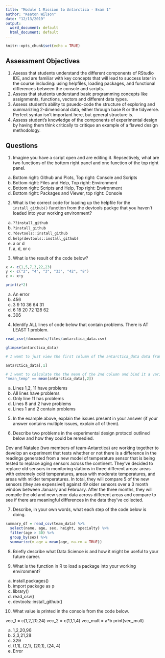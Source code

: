 ```yaml
---
title: "Module 1 Mission to Antarctica - Exam 1"
author: "Keaton Wilson"
date: "12/13/2019"
output:
  word_document: default
  html_document: default
---
```


```r
knitr::opts_chunk$set(echo = TRUE)
```

## Assessment Objectives  
1. Asesss that students understand the different components of RStudio IDE, and are familiar with key concepts that will lead to success later in the course including: using helpfiles, loading packages, and functional differences between the console and scripts.  
2. Assess that students understand basic programming concepts like assignments, functions, vectors and different data types.  
3. Assess student's ability to psuedo-code the structure of exploring and summarizing 2-dimensional data, either through base R or the tidyverse. Perfect syntax isn't important here, but general structure is.  
4. Assess student's knowledge of the components of experimental design by having them think critically to critique an example of a flawed design methodology. 


## Questions  
1. Imagine you have a script open and are editing it. Repsectively, what are two functions of the bottom right panel and one function of the top right panel.  
a. Bottom right: Github and Plots, Top right: Console and Scripts
b. Bottom right: Files and Help, Top right: Environment
c. Bottom right: Scripts and Help, Top right: Environment
d. Bottom right: Packages and Viewer, top right: Console

2. What is the correct code for loading up the helpfile for the `install_github()` function from the devtools packge that you haven't loaded into your working environment?  
a. `??install_github`  
b. `?install_github`  
c. `?devtools::install_github`  
d. `help(devtools::install_github)`  
e. a or d  
f. a, d, or c  

3. What is the result of the code below?
```r
x <- c(1,5,7,3,22,23)
y <- c("2", "4", "3", "33", "42", "8")
z <- x+y

print(z*2)
```

a. An error  
b. 456  
c. 3 9 10 36 64 31  
d. 6 18 20 72 128 62  
e. 306  

4. Identify ALL lines of code below that contain problems. There is AT LEAST 1 problem. 

```r

read_csv(/documents/files/antarctica_data.csv)

glimpse(antarctica_data)

# I want to just view the first column of the antarctica_data data frame

antarctica_data[,1]

# I want to calculate the the mean of the 2nd column and bind it a variable called "mean_temp"
"mean_temp" == mean(antarctica_data[,2])
```

a. Lines 1,2, 11 have problems
b. All lines have problems
c. Only line 11 has problems
d. Lines 8 and 2 have problems
e. Lines 1 and 2 contain problems

5. In the example above, explain the issues present in your answer (if your answer contains multiple issues, explain all of them).  



6. Describe two problems in the experimental design protocol outlined below and how they could be remedied.

Dev and Natalee (two members of team-Antarctica) are working together to develop an experiment that tests whether or not there is a difference in the readings generated from a new model of temperature sensor that is being tested to replace aging sensors across the continent. They've decided to replace old sensors in monitoring stations in three different areas: areas with extremely cold temperatures, areas with moderate temperatures, and areas with milder temperatures. In total, they will compare 5 of the new sensors (they are expensive!) against 49 older sensors over a 3 month window between January and February. After the three months, they will compile the old and new senor data across different areas and compare to see if there are meaningful differences in the data they've collected.  

7. Describe, in your own words, what each step of the code below is doing. 
```r

summary_df = read_csv(team_data) %>%
  select(name, age, sex, height, specialty) %>%
  filter(age > 30) %>%
  group_by(sex) %>%
  summarize(m_age = mean(age, na.rm = TRUE))
```

8. Briefly describe what Data Science is and how it might be useful to your future career.   


9. What is the function in R to load a  package into your working environment?  
a. install.packages()  
b. import package as p  
c. library()  
d. read_csv()  
e. devtools::install_github()  


10. What value is printed in the console from the code below.  

vec_1 = c(1,2,20,24)
vec_2 = c(1,1,1,4)
vec_mult = a*b
print(vec_mult)  

a. 1,2,20,96  
b. 2,3,21,28  
c. 329  
d. (1,1), (2,1), (20,1), (24, 4)  
e. Error  